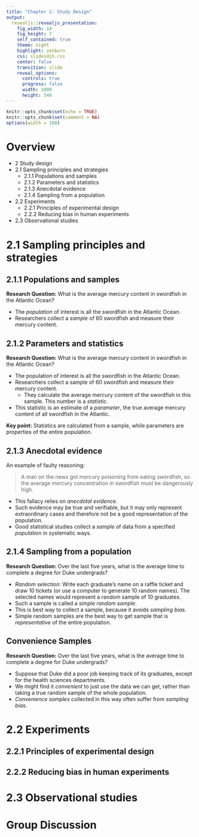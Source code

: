 ```yaml
---
title: "Chapter 2: Study Design"
output: 
  revealjs::revealjs_presentation:
    fig_width: 14 
    fig_height: 7
    self_contained: true
    theme: night
    highlight: zenburn
    css: slidesdjh.css
    center: false
    transition: slide
    reveal_options:
      controls: true
      progress: false
      width: 1080
      height: 540
---
```


```r
knitr::opts_chunk$set(echo = TRUE)
knitr::opts_chunk$set(comment = NA)
options(width = 100)
```

# Overview

- 2 Study design
- 2.1 Sampling principles and strategies
   - 2.1.1 Populations and samples
   - 2.1.2 Parameters and statistics
   - 2.1.3 Anecdotal evidence
   - 2.1.4 Sampling from a population
- 2.2 Experiments
   - 2.2.1 Principles of experimental design
   - 2.2.2 Reducing bias in human experiments
- 2.3 Observational studies


# 2.1 Sampling principles and strategies

## 2.1.1 Populations and samples

**Research Question:** What is the average mercury content in swordfish in the Atlantic Ocean?

- The *population* of interest is all the swordfish in the Atlantic Ocean.
- Researchers collect a *sample* of 60 swordfish and measure their mercury content.


## 2.1.2 Parameters and statistics

**Research Question:** What is the average mercury content in swordfish in the Atlantic Ocean?

- The population of interest is all the swordfish in the Atlantic Ocean.
- Researchers collect a sample of 60 swordfish and measure their mercury content.
    - They calculate the average mercury content of the swordfish in this sample. This number is a *statistic*.
- This statistic is an estimate of a *parameter*, the true average mercury content of all swordfish in the Atlantic.

**Key point:** Statistics are calculated from a sample, while parameters are properties of the entire population.

## 2.1.3 Anecdotal evidence

An example of faulty reasoning:

> A man on the news got mercury poisoning from eating swordfish, so the average mercury concentration in swordfish must be dangerously high.

- This fallacy relies on *anecdotal evidence.*
- Such evidence may be true and verifiable, but it may only represent extraordinary cases and therefore not be a good representation of the population.
- Good statistical studies collect a *sample* of data from a specified *population* in systematic ways.

## 2.1.4 Sampling from a population

**Research Question:** Over the last five years, what is the average time to complete a degree for Duke undergrads?

- *Random selection:* Write each graduate’s name on a raffle ticket and draw 10 tickets (or use a computer to generate 10 random names). The selected names would represent a random sample of 10 graduates.
- Such a sample is called a *simple random sample*.
- This is best way to collect a sample, because it avoids *sampling bias*.
- Simple random samples are the best way to get sample that is *representative* of the entire population.

## {data-background-image="https://openintro-ims.netlify.app/02-data-design_files/figure-html/pop-to-sample-1.png" data-background-size="contain"}

## Convenience Samples

**Research Question:** Over the last five years, what is the average time to complete a degree for Duke undergrads?

- Suppose that Duke did a poor job keeping track of its graduates, except for the health sciences departments.
- We might find it *convenient* to just use the data we can get, rather than taking a true random sample of the whole population.
- *Convenience samples* collected in this way often suffer from *sampling bias*.

## {data-background-image="https://openintro-ims.netlify.app/02-data-design_files/figure-html/pop-to-sub-sample-graduates-1.png" data-background-size="contain"}


# 2.2 Experiments

## 2.2.1 Principles of experimental design

## 2.2.2 Reducing bias in human experiments

# 2.3 Observational studies

# Group Discussion
